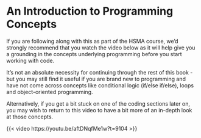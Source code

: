 # An Introduction to Programming Concepts

If you are following along with this as part of the HSMA course, we'd strongly recommend that you watch the video below as it will help give you a grounding in the concepts underlying programming before you start working with code.

It's not an absolute necessity for continuing through the rest of this book - but you may still find it useful if you are brand new to programming and have not come across concepts like conditional logic (if/else if/else), loops and object-oriented programming.

Alternatively, if you get a bit stuck on one of the coding sections later on, you may wish to return to this video to have a bit more of an in-depth look at those concepts.

{{< video https://youtu.be/aftDNqfMe1w?t=9104 >}}
